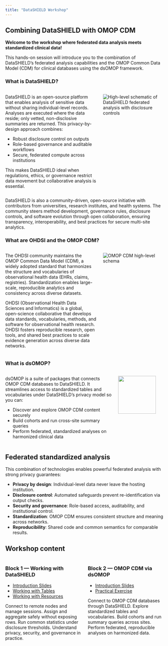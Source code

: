 ```yaml
---
title: "DataSHIELD Workshop"
---
```


## Combining DataSHIELD with OMOP CDM

**Welcome to the workshop where federated data analysis meets standardized clinical data!** 

This hands-on session will introduce you to the combination of DataSHIELD's federated analysis capabilities and the OMOP Common Data Model (CDM) for clinical databases using the dsOMOP framework.

### What is DataSHIELD?

:::: {.columns}
::: {.column width="60%"}
DataSHIELD is an open-source platform that enables analysis of sensitive data without sharing individual-level records. Analyses are executed where the data reside; only vetted, non-disclosive summaries are returned. This privacy-by-design approach combines:

- Robust disclosure control on outputs
- Role-based governance and auditable workflows
- Secure, federated compute across institutions

This makes DataSHIELD ideal when regulations, ethics, or governance restrict data movement but collaborative analysis is essential.
:::

::: {.column width="40%"}
![](images/datashield.jpg){.img-fluid .rounded alt="High-level schematic of DataSHIELD federated analysis with disclosure controls"}
:::
::::

DataSHIELD is also a community-driven, open-source initiative with contributors from universities, research institutes, and health systems. The community steers method development, governance rules, disclosure controls, and software evolution through open collaboration, ensuring transparency, interoperability, and best practices for secure multi-site analytics.

### What are OHDSI and the OMOP CDM?

:::: {.columns}
::: {.column width="60%"}
The OHDSI community maintains the OMOP Common Data Model (CDM), a widely adopted standard that harmonizes the structure and vocabularies of observational health data (EHRs, claims, registries). Standardization enables large-scale, reproducible analytics and consistency across diverse datasets.

OHDSI (Observational Health Data Sciences and Informatics) is a global, open-science collaborative that develops data standards, vocabularies, methods, and software for observational health research. OHDSI fosters reproducible research, open tools, and shared best practices to scale evidence generation across diverse data networks.
:::

::: {.column width="40%"}
![](images/cdm54.png){.img-fluid .rounded alt="OMOP CDM high-level schema"}
:::
::::

### What is dsOMOP?

:::: {.columns}
::: {.column width="70%"}
dsOMOP is a suite of packages that connects OMOP CDM databases to DataSHIELD. It streamlines access to standardized tables and vocabularies under DataSHIELD's privacy model so you can:

- Discover and explore OMOP CDM content securely
- Build cohorts and run cross-site summary queries
- Perform federated, standardized analyses on harmonized clinical data
:::

::: {.column width="30%"}
::: {.text-end}
![](images/dsomop_logo.png){.img-fluid width=120px}
:::
:::
::::

## Federated standardized analysis

This combination of technologies enables powerful federated analysis with strong privacy guarantees:

- **Privacy by design**: Individual-level data never leave the hosting institution.
- **Disclosure control**: Automated safeguards prevent re-identification via output checks.
- **Security and governance**: Role-based access, auditability, and institutional control.
- **Standardization**: OMOP CDM ensures consistent structure and meaning across networks.
- **Reproducibility**: Shared code and common semantics for comparable results.

## Workshop content

:::: {.columns}
::: {.column width="50%"}
### Block 1 — Working with DataSHIELD
- [Introduction Slides](datashield_slides.qmd)
- [Working with Tables](datashield_tables.Rmd)
- [Working with Resources](datashield_resources.Rmd)

Connect to remote nodes and manage sessions. Assign and aggregate safely without exposing rows. Run common statistics under disclosure thresholds. Understand privacy, security, and governance in practice.
:::

::: {.column width="50%"}
### Block 2 — OMOP CDM via dsOMOP
- [Introduction Slides](dsomop_slides.qmd)
- [Practical Exercise](dsomop.Rmd)

Connect to OMOP CDM databases through DataSHIELD. Explore standardized tables and vocabularies. Build cohorts and run summary queries across sites. Perform federated, reproducible analyses on harmonized data.
:::
::::

